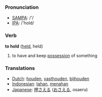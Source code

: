 === Pronunciation ===
*[[w:SAMPA|SAMPA]]: /'/
*[[w:IPA|IPA]]: /'hold/

=== Verb ===

'''to hold''' ([[held]], held)

# to have and keep [[possession]] of something

=== Translations ===
*[[Dutch]]: [[houden]], [[vasthouden]], [[bijhouden]]
*[[Indonesian]]: [[tahan]], [[tahan|menahan]]
*[[Japanese]]: [[押さえる]] ([[おさえる]], osaeru)